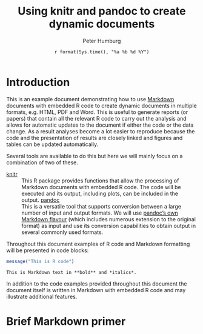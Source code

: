 % Using knitr and pandoc to create dynamic documents
% Peter Humburg
% `r format(Sys.time(), "%a %b %d %Y")`

# Introduction
This is an example document demonstrating how to use 
[Markdown](http://en.wikipedia.org/wiki/Markdown) documents with embedded R code to
create dynamic documents in multiple formats, e.g. HTML, PDF and Word. This is useful
to generate reports (or papers) that contain all the relevant R code to carry out
the analysis and allows for automatic updates to the document if either the code or 
the data change. As a result analyses become a lot easier to reproduce because the code
and the presentation of results are closely linked and figures and tables can be updated 
automatically.

Several tools are available to do this but here we will mainly focus on a combination
of two of these.

[knitr](http://yihui.name/knitr/)
:   This R package provides functions that allow the processing of Markdown documents
    with embedded R code. The code will be executed and its output, including plots,
    can be included in the output.
[pandoc](http://johnmacfarlane.net/pandoc/)
:   This is a versatile tool that supports conversion between a large number of input
    and output formats. We will use 
    [pandoc's own Markdown flavour](http://johnmacfarlane.net/pandoc/demo/example9/pandocs-markdown.html)
    (which includes numerous extension to the original format) as input and use its 
    conversion capabilities to obtain output in several commonly used formats.  

Throughout this document examples of R code and Markdown formatting will be presented in 
code blocks:
```r
message("This is R code")
```

```md
This is Markdown text in **bold** and *italics*.
```
In addition to the code examples provided throughout this document the document itself is
written in Markdown with embedded R code and may illustrate additional features.

# Brief Markdown primer

